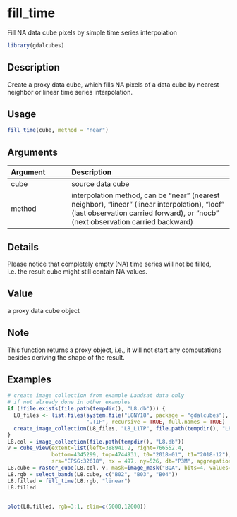 # fill_time

Fill NA data cube pixels by simple time series interpolation



```r
library(gdalcubes)
```

## Description

Create a proxy data cube, which fills NA pixels of a data cube by nearest neighbor or linear time series interpolation.


## Usage


```r
fill_time(cube, method = "near")

```


## Arguments

| Argument    | Description                       |
|:------------|:----------------------------------|
| cube | source data cube |
| method | interpolation method, can be "near" (nearest neighbor), "linear" (linear interpolation), "locf" (last observation carried forward), or "nocb" (next observation carried backward) |


## Details

Please notice that completely empty (NA) time series will not be filled, i.e. the result cube might still contain NA values.


## Value

a proxy data cube object


## Note

This function returns a proxy object, i.e., it will not start any computations besides deriving the shape of the result.


## Examples


```r
# create image collection from example Landsat data only 
# if not already done in other examples
if (!file.exists(file.path(tempdir(), "L8.db"))) {
  L8_files <- list.files(system.file("L8NY18", package = "gdalcubes"),
                         ".TIF", recursive = TRUE, full.names = TRUE)
  create_image_collection(L8_files, "L8_L1TP", file.path(tempdir(), "L8.db"), quiet = TRUE) 
}
L8.col = image_collection(file.path(tempdir(), "L8.db"))
v = cube_view(extent=list(left=388941.2, right=766552.4, 
              bottom=4345299, top=4744931, t0="2018-01", t1="2018-12"),
              srs="EPSG:32618", nx = 497, ny=526, dt="P3M", aggregation = "median")
L8.cube = raster_cube(L8.col, v, mask=image_mask("BQA", bits=4, values=16))
L8.rgb = select_bands(L8.cube, c("B02", "B03", "B04"))
L8.filled = fill_time(L8.rgb, "linear")
L8.filled


plot(L8.filled, rgb=3:1, zlim=c(5000,12000))
```


